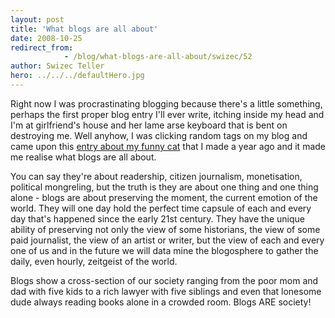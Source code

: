 ```yaml
---
layout: post
title: 'What blogs are all about'
date: 2008-10-25
redirect_from: 
            - /blog/what-blogs-are-all-about/swizec/52
author: Swizec Teller
hero: ../../../defaultHero.jpg
---
```

Right now I was procrastinating blogging because there's a little something, perhaps the first proper blog entry I'll ever write, itching inside my head and I'm at girlfriend's house and her lame arse keyboard that is bent on destroying me. Well anyhow, I was clicking random tags on my blog and came upon this [entry about my funny cat](http://swizec.com/blog/blade-hunter/2/261) that I made a year ago and it made me realise what blogs are all about.

You can say they're about readership, citizen journalism, monetisation, political mongreling, but the truth is they are about one thing and one thing alone - blogs are about preserving the moment, the current emotion of the world. They will one day hold the perfect time capsule of each and every day that's happened since the early 21st century. They have the unique ability of preserving not only the view of some historians, the view of some paid journalist, the view of an artist or writer, but the view of each and every one of us and in the future we will data mine the blogosphere to gather the daily, even hourly, zeitgeist of the world.

Blogs show a cross-section of our society ranging from the poor mom and dad with five kids to a rich lawyer with five siblings and even that lonesome dude always reading books alone in a crowded room. Blogs ARE society!
